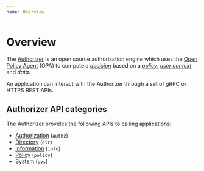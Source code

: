 ```yaml
---
name: Overview
---
```


# Overview

The [Authorizer](/overview/authorizer) is an open source authorization engine which uses the 
[Open Policy Agent](https://www.openpolicyagent.org) (OPA) to 
compute a [*decision*](/overview/decision) based on a [*policy*](/overview/policy), 
[*user context*](/overview/user-context), and *data*.

An application can interact with the Authorizer through a set of gRPC or HTTPS REST APIs.

## Authorizer API categories

The Authorizer provides the following APIs to calling applications: 
* [Authorization](/authorizer/authz) (`authz`)
* [Directory](/authorizer/dir) (`dir`)
* [Information](/authorizer/info) (`info`)
* [Policy](/authorizer/policy) (`policy`)
* [System](/authorizer/sys) (`sys`)
